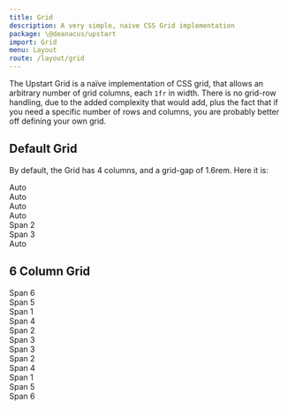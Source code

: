 ```yaml
---
title: Grid
description: A very simple, naive CSS Grid implementation
package: \@deanacus/upstart
import: Grid
menu: Layout
route: /layout/grid
---
```



The Upstart Grid is a naïve implementation of CSS grid, that allows an arbitrary
number of grid columns, each `1fr` in width. There is no grid-row handling, due
to the added complexity that would add, plus the fact that if you need a specific
number of rows and columns, you are probably better off defining your own grid.

## Default Grid

By default, the Grid has 4 columns, and a grid-gap of 1.6rem. Here it is:

<Grid>
  <GridItem>
    <div style={{ padding: '2rem 0',background: '#111',textAlign:'center',color: '#eaeaea'}}>
      Auto
    </div>
  </GridItem>
  <GridItem>
    <div style={{ padding: '2rem 0',background: '#111',textAlign:'center',color: '#eaeaea'}}>
      Auto
    </div>
  </GridItem>
  <GridItem>
    <div style={{ padding: '2rem 0',background: '#111',textAlign:'center',color: '#eaeaea'}}>
      Auto
    </div>
  </GridItem>
  <GridItem>
    <div style={{ padding: '2rem 0',background: '#111',textAlign:'center',color: '#eaeaea'}}>
      Auto
    </div>
  </GridItem>
  <GridItem span={2}>
    <div style={{ padding: '2rem 0',background: '#111',textAlign:'center',color: '#eaeaea'}}>
      Span 2
    </div>
  </GridItem>
  <GridItem span={3}>
    <div style={{ padding: '2rem 0',background: '#111',textAlign:'center',color: '#eaeaea'}}>
      Span 3
    </div>
  </GridItem>
  <GridItem>
    <div style={{ padding: '2rem 0',background: '#111',textAlign:'center',color: '#eaeaea'}}>
      Auto
    </div>
  </GridItem>
</Grid>

<PropsTable component={Grid} />

## 6 Column Grid

<Grid cols={6}>
  <div style={{ 
    padding: '2rem 0',
    gridColumn: 'span 6',
    textAlign:'center',
    background: '#111',
    color: '#eaeaea'
  }}>
    Span 6
  </div>
  <div style={{ 
    padding: '2rem 0',
    gridColumn: 'span 5',
    textAlign:'center',
    background: '#111',
    color: '#eaeaea'
  }}>
    Span 5
  </div>
  <div style={{ 
    padding: '2rem 0',
    gridColumn: 'span 1',
    textAlign:'center',
    background: '#111',
    color: '#eaeaea'
  }}>
    Span 1
  </div>
  <div style={{ 
    padding: '2rem 0',
    gridColumn: 'span 4',
    textAlign:'center',
    background: '#111',
    color: '#eaeaea'
  }}>
    Span 4
  </div>
  <div style={{ 
    padding: '2rem 0',
    gridColumn: 'span 2',
    textAlign:'center',
    background: '#111',
    color: '#eaeaea'
  }}>
    Span 2
  </div>
  <div style={{ 
    padding: '2rem 0',
    gridColumn: 'span 3',
    textAlign:'center',
    background: '#111',
    color: '#eaeaea'
  }}>
    Span 3
  </div>
  <div style={{ 
    padding: '2rem 0',
    gridColumn: 'span 3',
    textAlign:'center',
    background: '#111',
    color: '#eaeaea'
  }}>
    Span 3
  </div>
  <div style={{ 
    padding: '2rem 0',
    gridColumn: 'span 2',
    textAlign:'center',
    background: '#111',
    color: '#eaeaea'
  }}>
    Span 2
  </div>
  <div style={{ 
    padding: '2rem 0',
    gridColumn: 'span 4',
    textAlign:'center',
    background: '#111',
    color: '#eaeaea'
  }}>
    Span 4
  </div>
  <div style={{ 
    padding: '2rem 0',
    gridColumn: 'span 1',
    textAlign:'center',
    background: '#111',
    color: '#eaeaea'
  }}>
    Span 1
  </div>
  <div style={{ 
    padding: '2rem 0',
    gridColumn: 'span 5',
    textAlign:'center',
    background: '#111',
    color: '#eaeaea'
  }}>
    Span 5
  </div>
  <div style={{ 
    padding: '2rem 0',
    gridColumn: 'span 6',
    textAlign:'center',
    background: '#111',
    color: '#eaeaea'
  }}>
    Span 6
  </div>
</Grid>

